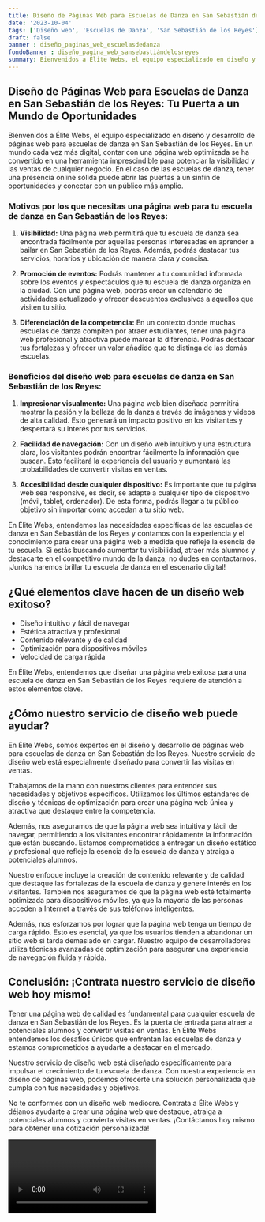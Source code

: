 ```yaml
---
title: Diseño de Páginas Web para Escuelas de Danza en San Sebastián de los Reyes
date: '2023-10-04'
tags: ['Diseño web', 'Escuelas de Danza', 'San Sebastián de los Reyes']
draft: false
banner : diseño_paginas_web_escuelasdedanza
fondoBanner : diseño_pagina_web_sansebastiándelosreyes
summary: Bienvenidos a Élite Webs, el equipo especializado en diseño y desarrollo de páginas web para escuelas de danza en San Sebastián de los Reyes. En un mundo cada vez más digital, contar con una página web optimizada se ha convertido en una herramienta imprescindible para potenciar la visibilidad y las ventas de cualquier negocio. En el caso de las escuelas de danza, tener una presencia online sólida puede abrir las puertas a un sinfín de oportunidades y conectar con un público más amplio.
---
```


## Diseño de Páginas Web para Escuelas de Danza en San Sebastián de los Reyes: Tu Puerta a un Mundo de Oportunidades

Bienvenidos a Élite Webs, el equipo especializado en diseño y desarrollo de páginas web para escuelas de danza en San Sebastián de los Reyes. En un mundo cada vez más digital, contar con una página web optimizada se ha convertido en una herramienta imprescindible para potenciar la visibilidad y las ventas de cualquier negocio. En el caso de las escuelas de danza, tener una presencia online sólida puede abrir las puertas a un sinfín de oportunidades y conectar con un público más amplio.

### Motivos por los que necesitas una página web para tu escuela de danza en San Sebastián de los Reyes:

1. **Visibilidad:**
   Una página web permitirá que tu escuela de danza sea encontrada fácilmente por aquellas personas interesadas en aprender a bailar en San Sebastián de los Reyes. Además, podrás destacar tus servicios, horarios y ubicación de manera clara y concisa.

2. **Promoción de eventos:**
   Podrás mantener a tu comunidad informada sobre los eventos y espectáculos que tu escuela de danza organiza en la ciudad. Con una página web, podrás crear un calendario de actividades actualizado y ofrecer descuentos exclusivos a aquellos que visiten tu sitio.

3. **Diferenciación de la competencia:**
   En un contexto donde muchas escuelas de danza compiten por atraer estudiantes, tener una página web profesional y atractiva puede marcar la diferencia. Podrás destacar tus fortalezas y ofrecer un valor añadido que te distinga de las demás escuelas.

### Beneficios del diseño web para escuelas de danza en San Sebastián de los Reyes:

1. **Impresionar visualmente:**
   Una página web bien diseñada permitirá mostrar la pasión y la belleza de la danza a través de imágenes y videos de alta calidad. Esto generará un impacto positivo en los visitantes y despertará su interés por tus servicios.

2. **Facilidad de navegación:**
   Con un diseño web intuitivo y una estructura clara, los visitantes podrán encontrar fácilmente la información que buscan. Esto facilitará la experiencia del usuario y aumentará las probabilidades de convertir visitas en ventas.

3. **Accesibilidad desde cualquier dispositivo:**
   Es importante que tu página web sea responsive, es decir, se adapte a cualquier tipo de dispositivo (móvil, tablet, ordenador). De esta forma, podrás llegar a tu público objetivo sin importar cómo accedan a tu sitio web.

En Élite Webs, entendemos las necesidades específicas de las escuelas de danza en San Sebastián de los Reyes y contamos con la experiencia y el conocimiento para crear una página web a medida que refleje la esencia de tu escuela. Si estás buscando aumentar tu visibilidad, atraer más alumnos y destacarte en el competitivo mundo de la danza, no dudes en contactarnos. ¡Juntos haremos brillar tu escuela de danza en el escenario digital!

<GifSeo />

<Cta />

## ¿Qué elementos clave hacen de un diseño web exitoso?

- Diseño intuitivo y fácil de navegar
- Estética atractiva y profesional 
- Contenido relevante y de calidad
- Optimización para dispositivos móviles
- Velocidad de carga rápida

En Élite Webs, entendemos que diseñar una página web exitosa para una escuela de danza en San Sebastián de los Reyes requiere de atención a estos elementos clave. 

## ¿Cómo nuestro servicio de diseño web puede ayudar?

En Élite Webs, somos expertos en el diseño y desarrollo de páginas web para escuelas de danza en San Sebastián de los Reyes. Nuestro servicio de diseño web está especialmente diseñado para convertir las visitas en ventas. 

Trabajamos de la mano con nuestros clientes para entender sus necesidades y objetivos específicos. Utilizamos los últimos estándares de diseño y técnicas de optimización para crear una página web única y atractiva que destaque entre la competencia. 

Además, nos aseguramos de que la página web sea intuitiva y fácil de navegar, permitiendo a los visitantes encontrar rápidamente la información que están buscando. Estamos comprometidos a entregar un diseño estético y profesional que refleje la esencia de la escuela de danza y atraiga a potenciales alumnos.

Nuestro enfoque incluye la creación de contenido relevante y de calidad que destaque las fortalezas de la escuela de danza y genere interés en los visitantes. También nos aseguramos de que la página web esté totalmente optimizada para dispositivos móviles, ya que la mayoría de las personas acceden a Internet a través de sus teléfonos inteligentes.

Además, nos esforzamos por lograr que la página web tenga un tiempo de carga rápido. Esto es esencial, ya que los usuarios tienden a abandonar un sitio web si tarda demasiado en cargar. Nuestro equipo de desarrolladores utiliza técnicas avanzadas de optimización para asegurar una experiencia de navegación fluida y rápida.

## Conclusión: ¡Contrata nuestro servicio de diseño web hoy mismo!

Tener una página web de calidad es fundamental para cualquier escuela de danza en San Sebastián de los Reyes. Es la puerta de entrada para atraer a potenciales alumnos y convertir visitas en ventas. En Élite Webs entendemos los desafíos únicos que enfrentan las escuelas de danza y estamos comprometidos a ayudarte a destacar en el mercado.

Nuestro servicio de diseño web está diseñado específicamente para impulsar el crecimiento de tu escuela de danza. Con nuestra experiencia en diseño de páginas web, podemos ofrecerte una solución personalizada que cumpla con tus necesidades y objetivos.

No te conformes con un diseño web mediocre. Contrata a Élite Webs y déjanos ayudarte a crear una página web que destaque, atraiga a potenciales alumnos y convierta visitas en ventas. ¡Contáctanos hoy mismo para obtener una cotización personalizada!

<Video />

<CtaBot job='Escuelas de Danza' city='San Sebastián de los Reyes'/>

<Gmaps query='San Sebastián de los Reyes+españa+maps' />
